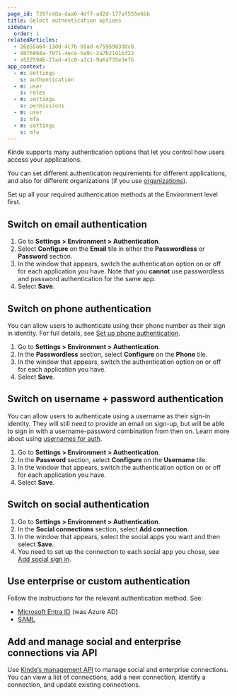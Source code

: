 ```yaml
---
page_id: 720fcdda-daa6-4dff-ad2d-177af555e6bb
title: Select authentication options
sidebar:
  order: 1
relatedArticles:
  - 26e55a64-13dd-4c7b-b9ad-e7595903ddc8
  - 98f6868a-7871-4ece-ba9c-2a7b21d1b322
  - a5225946-27ad-41c0-a3c1-9a6d735e3efb
app_context:
  - m: settings
    s: authentication
  - m: user
    s: roles
  - m: settings
    s: permissions
  - m: user
    s: mfa
  - m: settings
    s: mfa
---
```


Kinde supports many authentication options that let you control how users access your applications.

You can set different authentication requirements for different applications, and also for different organizations (if you use [organizations](/build/organizations/add-and-manage-organizations/)).

Set up all your required authentication methods at the Environment level first.

## Switch on **email authentication**

1. Go to **Settings > Environment > Authentication**.
2. Select **Configure** on the **Email** tile in either the **Passwordless** or **Password** section.
3. In the window that appears, switch the authentication option on or off for each application you have. Note that you **cannot** use passwordless and password authentication for the same app.
4. Select **Save**.

## Switch on phone authentication

You can allow users to authenticate using their phone number as their sign in identity. For full details, see [Set up phone authentication](/authenticate/authentication-methods/phone-authentication/).

1. Go to **Settings > Environment > Authentication**.
2. In the **Passwordless** section, select **Configure** on the **Phone** tile.
3. In the window that appears, switch the authentication option on or off for each application you have.
4. Select **Save**.

## Switch on username + password authentication

You can allow users to authenticate using a username as their sign-in identity. They will still need to provide an email on sign-up, but will be able to sign in with a username-password combination from then on. Learn more about using [usernames for auth](/authenticate/authentication-methods/username-authentication/).

1. Go to **Settings > Environment > Authentication**.
2. In the **Password** section, select **Configure** on the **Username** tile.
3. In the window that appears, switch the authentication option on or off for each application you have.
4. Select **Save**.

## Switch on **social authentication**

1. Go to **Settings > Environment > Authentication**.
2. In the **Social connections** section, select **Add connection**.
3. In the window that appears, select the social apps you want and then select **Save**.
4. You need to set up the connection to each social app you chose, see [Add social sign in](/authenticate/social-sign-in/add-social-sign-in/).

## Use enterprise or custom authentication

Follow the instructions for the relevant authentication method. See:

- [Microsoft Entra ID](/authenticate/enterprise-connections/azure/) (was Azure AD)
- [SAML](/authenticate/enterprise-connections/custom-saml/)

## Add and manage social and enterprise connections via API

Use [Kinde’s management API](https://kinde.com/api/docs/#kinde-management-api-connections) to manage social and enterprise connections. You can view a list of connections, add a new connection, identify a connection, and update existing connections.
